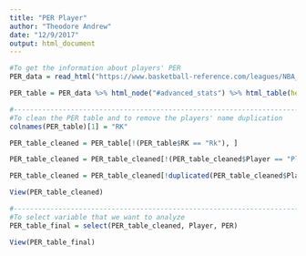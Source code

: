 ```yaml
---
title: "PER Player"
author: "Theodore Andrew"
date: "12/9/2017"
output: html_document
---
```


```r
#To get the information about players' PER
PER_data = read_html("https://www.basketball-reference.com/leagues/NBA_2017_advanced.html")

PER_table = PER_data %>% html_node("#advanced_stats") %>% html_table(header = TRUE)

#----------------------------------------------------------------------------------------------
#To clean the PER table and to remove the players' name duplication
colnames(PER_table)[1] = "RK"

PER_table_cleaned = PER_table[!(PER_table$RK == "Rk"), ]

PER_table_cleaned = PER_table_cleaned[!(PER_table_cleaned$Player == "Player" | PER_table_cleaned$Tm == "TOT"), -1]

PER_table_cleaned = PER_table_cleaned[!duplicated(PER_table_cleaned$Player, fromLast = TRUE),]

View(PER_table_cleaned)

#----------------------------------------------------------------------------------------------
#To select variable that we want to analyze
PER_table_final = select(PER_table_cleaned, Player, PER)

View(PER_table_final)
```

